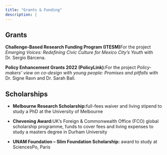 ```yaml
---
title: "Grants & Funding"
description: |
---
```


## **Grants**
<strong>**Challenge-Based Research Funding Program (ITESM)**</strong>For the project *Emerging Voices: Redefining Civic Culture for Mexico City's Youth* with Dr. Sergio Bárcena.

<strong>**Policy Enhancement Grants 2022 (PolicyLink):**</strong>For the project *Policy-makers’ view on co-design with young people: Promises and pitfalls* with Dr. Signe Ravn and Dr. Sarah Ball.

## **Scholarships**

-   <strong>**Melbourne Research Scholarship:**</strong>full-fees waiver and living stipend to study a PhD at the University of Melbourne

-   <strong>**Chevening Award:**</strong>UK’s Foreign & Commonwealth Office (FCO) global scholarship programme, funds to cover fees and living expenses to study a masters degree in Durham University

-   <strong>**UNAM Foundation – Slim Foundation Scholarship**:</strong> award to study at SciencesPo, Paris
